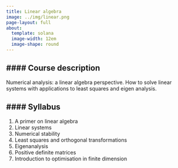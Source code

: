 ```yaml
---
title: Linear algebra
image: ../img/linear.png
page-layout: full
about:
  template: solana
  image-width: 12em
  image-shape: round
---
```


#### **Course description**
---

Numerical analysis: a linear algebra perspective. How to solve linear systems with applications to least squares and eigen analysis.

#### **Syllabus**
---

1. A primer on linear algebra
2. Linear systems
3. Numerical stability
4. Least squares and orthogonal transformations
5. Eigenanalysis
6. Positive definite matrices
7. Introduction to optimisation in finite dimension


